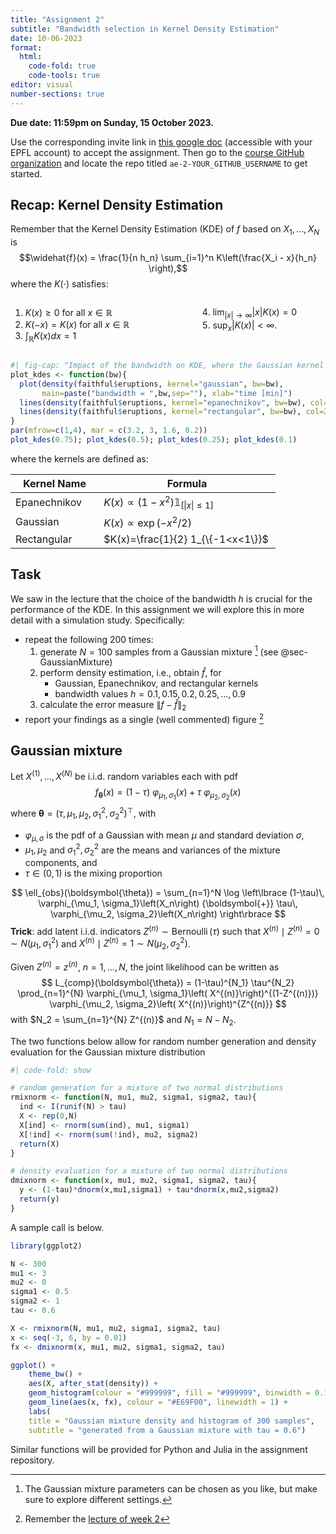 ```yaml
---
title: "Assignment 2"
subtitle: "Bandwidth selection in Kernel Density Estimation"
date: 10-06-2023
format: 
  html:
    code-fold: true
    code-tools: true
editor: visual
number-sections: true
---
```

::: callout-important
**Due date: 11:59pm on Sunday, 15 October 2023.**
:::

::: callout-note
Use the corresponding invite link in [this google doc](https://docs.google.com/document/d/1XTO7obXEr2Yxllxk48wnZ5e49ptPGMsMyl40KEZDGRg/edit?usp=sharing) (accessible with your EPFL account) to accept the assignment. Then go to the [course GitHub organization](https://github.com/MATH-517) and locate the repo titled `ae-2-YOUR_GITHUB_USERNAME` to get started.
:::


## Recap: Kernel Density Estimation

Remember  that the Kernel Density Estimation (KDE) of $f$ based on $X_1,\ldots,X_N$ is
$$\widehat{f}(x) = \frac{1}{n h_n} \sum_{i=1}^n K\left(\frac{X_i - x}{h_n} \right),$$
where the \textbf{kernel} $K(\cdot)$ satisfies:

:::: {.columns}

::: {.column width="40%"}
1. $K(x) \geq 0$ for all $x \in \mathbb{R}$
2. $K(- x) = K(x)$ for all $x \in \mathbb{R}$
3. $\int_\mathbb{R} K(x) d x = 1$
:::

::: {.column width="10%"}
<!-- empty column to create gap -->
:::

::: {.column width="40%"}

4. $\lim_{|x| \to \infty} |x| K(x) = 0$
5. $\sup_x |K(x)| < \infty.$
:::

::::


```r
#| fig-cap: "Impact of the bandwidth on KDE, where the Gaussian kernel is in black, the Epanechnikov kernel in blue and the rectangular kernel in red."
plot_kdes <- function(bw){
  plot(density(faithful$eruptions, kernel="gaussian", bw=bw),
       main=paste("bandwidth = ",bw,sep=""), xlab="time [min]")
  lines(density(faithful$eruptions, kernel="epanechnikov", bw=bw), col=4)
  lines(density(faithful$eruptions, kernel="rectangular", bw=bw), col=2)
}
par(mfrow=c(1,4), mar = c(3.2, 3, 1.6, 0.2))
plot_kdes(0.75); plot_kdes(0.5); plot_kdes(0.25); plot_kdes(0.1)
```

where the kernels are defined as:

| Kernel Name                | Formula                                               |
|----------------------------|-------------------------------------------------------|
| Epanechnikov               | $K(x) \propto (1-x^2) \mathbb{1}_{[|x| \leq 1]}$      |
| Gaussian                   | $K(x) \propto \exp(-x^2/2)$                           |
| Rectangular                | $K(x)=\frac{1}{2} 1_{\{-1<x<1\}}$              |

## Task

We saw in the lecture that the choice of the bandwidth $h$ is crucial for the performance of the KDE. In this assignment we will explore this in more detail with a simulation study. Specifically:

* repeat the following $200$ times:
  1. generate $N=100$ samples from a Gaussian mixture [^1] (see @sec-GaussianMixture)
  2. perform density estimation, i.e., obtain $\widehat{f}$, for
     - Gaussian, Epanechnikov, and rectangular kernels
     - bandwidth values $h = 0.1,0.15,0.2,0.25,\ldots,0.9$
  3. calculate the error measure $\| f - \widehat{f} \|_2$
* report your findings as a single (well commented) figure [^2]


## Gaussian mixture {#sec-GaussianMixture}

Let $X^{(1)}, \dots, X^{(N)}$ be i.i.d. random variables each with pdf $$ f_{\boldsymbol{\theta}}(x) = (1-\tau) \ \varphi_{\mu_1, \sigma_1}\left(x \right) + \tau \ \varphi_{\mu_2, \sigma_2}\left(x \right) $$ where $\boldsymbol{\theta} = (\tau, \mu_1,\mu_2,\sigma_1^2, \sigma_2^2)^\top$, with

-   $\varphi_{\mu, \sigma}$ is the pdf of a Gaussian with mean $\mu$ and standard deviation $\sigma$,
-   $\mu_1, \mu_2$ and $\sigma_1^2, \sigma_2^2$ are the means and variances of the mixture components, and
-   $\tau \in (0,1)$ is the mixing proportion



$$
  \ell_{obs}(\boldsymbol{\theta}) = \sum_{n=1}^N \log \left\lbrace (1-\tau)\, \varphi_{\mu_1, \sigma_1}\left(X_n\right) {\boldsymbol{+}} \tau\, \varphi_{\mu_2, \sigma_2}\left(X_n\right) \right\rbrace
$$ **Trick**: add latent i.i.d. indicators $Z^{(n)} \sim \operatorname{Bernoulli}(\tau)$ such that $X^{(n)} \mid Z^{(n)} = 0 \sim N(\mu_1, \sigma_1^2)$ and $X^{(n)} \mid Z^{(n)} = 1 \sim N(\mu_2, \sigma_2^2)$.

Given $Z^{(n)} = z^{(n)}$, $n=1, \dots, N$, the joint likelihood can be written as $$
  L_{comp}(\boldsymbol{\theta}) = (1-\tau)^{N_1} \tau^{N_2} \prod_{n=1}^{N} \varphi_{\mu_1, \sigma_1}\left( X^{(n)}\right)^{(1-Z^{(n)})}  \varphi_{\mu_2, \sigma_2}\left( X^{(n)}\right)^{Z^{(n)}}
$$ with $N_2 = \sum_{n=1}^{N} Z^{(n)}$ and $N_1 = N - N_2$.

The two functions below allow for random number generation and density evaluation for the Gaussian mixture distribution 

```r
#| code-fold: show

# random generation for a mixture of two normal distributions
rmixnorm <- function(N, mu1, mu2, sigma1, sigma2, tau){
  ind <- I(runif(N) > tau)
  X <- rep(0,N)
  X[ind] <- rnorm(sum(ind), mu1, sigma1)
  X[!ind] <- rnorm(sum(!ind), mu2, sigma2)
  return(X)
}

# density evaluation for a mixture of two normal distributions
dmixnorm <- function(x, mu1, mu2, sigma1, sigma2, tau){
  y <- (1-tau)*dnorm(x,mu1,sigma1) + tau*dnorm(x,mu2,sigma2)
  return(y)
}
```

A sample call is below.


```r
library(ggplot2)

N <- 300
mu1 <- 3
mu2 <- 0
sigma1 <- 0.5
sigma2 <- 1
tau <- 0.6

X <- rmixnorm(N, mu1, mu2, sigma1, sigma2, tau)
x <- seq(-3, 6, by = 0.01)
fx <- dmixnorm(x, mu1, mu2, sigma1, sigma2, tau)

ggplot() +
    theme_bw() +
    aes(X, after_stat(density)) +
    geom_histogram(colour = "#999999", fill = "#999999", binwidth = 0.1) + 
    geom_line(aes(x, fx), colour = "#E69F00", linewidth = 1) + 
    labs(
    title = "Gaussian mixture density and histogram of 300 samples",
    subtitle = "generated from a Gaussian mixture with tau = 0.6")    
```

Similar functions will be provided for Python and Julia in the assignment repository.


[^1]: The Gaussian mixture parameters can be chosen as you like, but make sure to explore different settings.
[^2]: Remember the [lecture of week 2](../lectures/02_Exploration.pdf)
